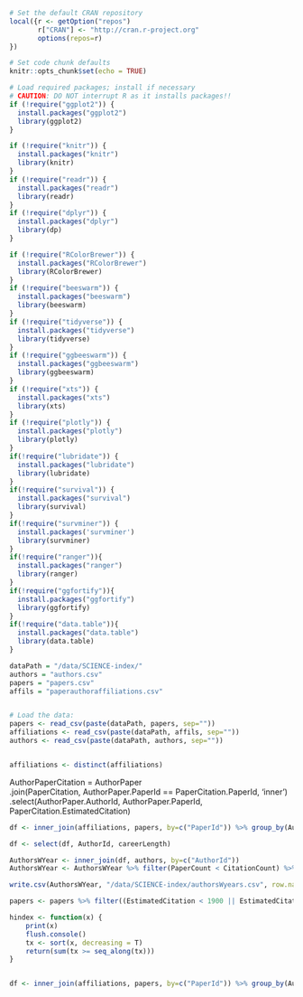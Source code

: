 ```r
# Set the default CRAN repository
local({r <- getOption("repos")
       r["CRAN"] <- "http://cran.r-project.org" 
       options(repos=r)
})

# Set code chunk defaults
knitr::opts_chunk$set(echo = TRUE)

# Load required packages; install if necessary
# CAUTION: DO NOT interrupt R as it installs packages!!
if (!require("ggplot2")) {
  install.packages("ggplot2")
  library(ggplot2)
}

if (!require("knitr")) {
  install.packages("knitr")
  library(knitr)
}
if (!require("readr")) {
  install.packages("readr")
  library(readr)
}
if (!require("dplyr")) {
  install.packages("dplyr")
  library(dp)
}

if (!require("RColorBrewer")) {
  install.packages("RColorBrewer")
  library(RColorBrewer)
}
if (!require("beeswarm")) {
  install.packages("beeswarm")
  library(beeswarm)
}
if (!require("tidyverse")) {
  install.packages("tidyverse")
  library(tidyverse)
}
if (!require("ggbeeswarm")) {
  install.packages("ggbeeswarm")
  library(ggbeeswarm)
}
if (!require("xts")) {
  install.packages("xts")
  library(xts)
}
if (!require("plotly")) {
  install.packages("plotly")
  library(plotly)
}
if(!require("lubridate")) {
  install.packages("lubridate")
  library(lubridate)
}
if(!require("survival")) {
  install.packages("survival")
  library(survival)
}
if(!require("survminer")) {
  install.packages('survminer')
  library(survminer)
}
if(!require("ranger")){
  install.packages("ranger")
  library(ranger)
}
if(!require("ggfortify")){
  install.packages("ggfortify")
  library(ggfortify)
}
if(!require("data.table")){
  install.packages("data.table")
  library(data.table)
}

```



```R

dataPath = "/data/SCIENCE-index/" 
authors = "authors.csv"
papers = "papers.csv"
affils = "paperauthoraffiliations.csv"


# Load the data:
papers <- read_csv(paste(dataPath, papers, sep=""))
affiliations <- read_csv(paste(dataPath, affils, sep=""))
authors <- read_csv(paste(dataPath, authors, sep=""))


affiliations <- distinct(affiliations)


```

AuthorPaperCitation = AuthorPaper \
   .join(PaperCitation, AuthorPaper.PaperId == PaperCitation.PaperId, 'inner') \
   .select(AuthorPaper.AuthorId, AuthorPaper.PaperId, PaperCitation.EstimatedCitation)
   
   
```R

df <- inner_join(affiliations, papers, by=c("PaperId")) %>% group_by(AuthorId) %>% summarize(careerStartYear = min(Year), careerEndYear = max(Year)) %>% mutate(careerLength = careerEndYear - careerStartYear)
```

```R
df <- select(df, AuthorId, careerLength)

AuthorsWYear <- inner_join(df, authors, by=c("AuthorId"))
AuthorsWYear <- AuthorsWYear %>% filter(PaperCount < CitationCount) %>% filter(PaperCount > 0) %>%filter(CitationCount > 0) %>% filter(careerLength > 0)

write.csv(AuthorsWYear, "/data/SCIENCE-index/authorsWyears.csv", row.names = FALSE)


```

```R
papers <- papers %>% filter((EstimatedCitation < 1900 || EstimatedCitation > 2023))

```

```R
hindex <- function(x) {
    print(x)
    flush.console()
    tx <- sort(x, decreasing = T)
    return(sum(tx >= seq_along(tx)))
}


df <- inner_join(affiliations, papers, by=c("PaperId")) %>% group_by(AuthorId) %>% summarize(Hindex = hindex(array(EstimatedCitation)))


```